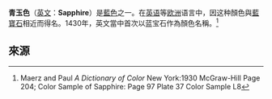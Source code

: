 {{Infobox color
|title=青玉色
|textcolor=#ffffff
|mod=hex
|082567
}}
'''青玉色'''（[[英文|英文]]：'''Sapphire'''）是[[藍色|藍色]]之一。在[[英语|英语]]等[[欧洲|欧洲]]语言中，因这种顏色與[[藍寶石|藍寶石]]相近而得名。1430年，英文當中首次以蓝宝石作為顏色名稱。<ref>Maerz and Paul ''A Dictionary of Color'' New York:1930 McGraw-Hill Page 204; Color Sample of Sapphire: Page 97 Plate 37 Color Sample L8</ref>
==來源==
{{reflist}}
{{Shades of blue}}
{{Shades of Indigo}}
{{色彩小作品}}